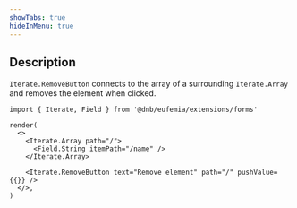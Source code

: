 ```yaml
---
showTabs: true
hideInMenu: true
---
```


## Description

`Iterate.RemoveButton` connects to the array of a surrounding `Iterate.Array` and removes the element when clicked.

```tsx
import { Iterate, Field } from '@dnb/eufemia/extensions/forms'

render(
  <>
    <Iterate.Array path="/">
      <Field.String itemPath="/name" />
    </Iterate.Array>

    <Iterate.RemoveButton text="Remove element" path="/" pushValue={{}} />
  </>,
)
```
